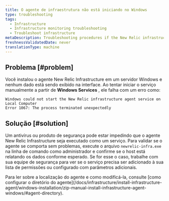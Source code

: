 ```yaml
---
title: O agente de infraestrutura não está iniciando no Windows
type: troubleshooting
tags:
  - Infrastructure
  - Infrastructure monitoring troubleshooting
  - Troubleshoot infrastructure
metaDescription: Troubleshooting procedures if the New Relic infrastructure agent is not starting in Windows.
freshnessValidatedDate: never
translationType: machine
---
```


## Problema [#problem]

Você instalou o agente New Relic Infrastructure em um servidor Windows e nenhum dado está sendo exibido na interface. Ao tentar iniciar o serviço manualmente a partir de <DoNotTranslate>**Windows Services**</DoNotTranslate> , ele falha com um erro como:

```
Windows could not start the New Relic infrastructure agent service on Local Computer
Error 1067: The process terminated unexpectedly
```

## Solução [#solution]

Um antivírus ou produto de segurança pode estar impedindo que o agente New Relic Infrastructure seja executado como um serviço. Para validar se o agente se comporta sem problemas, execute o arquivo `newrelic-infra.exe` na linha de comando como administrador e confirme se o host está relatando os dados conforme esperado. Se for esse o caso, trabalhe com sua equipe de segurança para ver se o serviço precisa ser adicionado à sua lista de permissões ou configurado com parâmetros adicionais.

<Callout variant="important">
  Para ler sobre a localização do agente e como modificá-la, consulte [como configurar o diretório do agente](/docs/infrastructure/install-infrastructure-agent/windows-installation/zip-manual-install-infrastructure-agent-windows/#agent-directory).
</Callout>